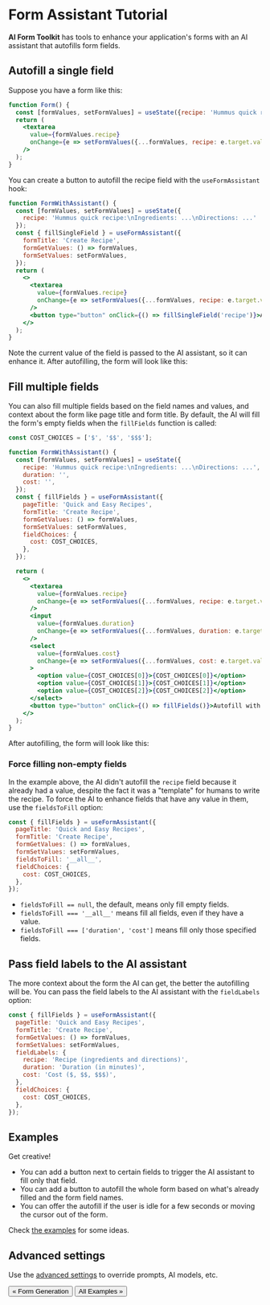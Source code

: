 
# Form Assistant Tutorial

**AI Form Toolkit** has tools to enhance your application's forms with an AI assistant that autofills form fields.

## Autofill a single field

Suppose you have a form like this:

```jsx
function Form() {
  const [formValues, setFormValues] = useState({recipe: 'Hummus quick recipe: ...'});
  return (
    <textarea
      value={formValues.recipe}
      onChange={e => setFormValues({...formValues, recipe: e.target.value})}
    />
  );
}
```

You can create a button to autofill the recipe field with the `useFormAssistant` hook:

```jsx {5-9,16}
function FormWithAssistant() {
  const [formValues, setFormValues] = useState({
    recipe: 'Hummus quick recipe:\nIngredients: ...\nDirections: ...'
  });
  const { fillSingleField } = useFormAssistant({
    formTitle: 'Create Recipe',
    formGetValues: () => formValues,
    formSetValues: setFormValues,
  });
  return (
    <>
      <textarea
        value={formValues.recipe}
        onChange={e => setFormValues({...formValues, recipe: e.target.value})}
      />
      <button type="button" onClick={() => fillSingleField('recipe')}>Autofill with AI</button>
    </>
  );
}
```

Note the current value of the field is passed to the AI assistant, so it can enhance it.
After autofilling, the form will look like this:

<BasicSingleFieldForm/>

## Fill multiple fields

You can also fill multiple fields based on the field names and values,
and context about the form like page title and form title.
By default, the AI will fill the form's empty fields when the `fillFields` function is called:

```jsx {9-17,37}
const COST_CHOICES = ['$', '$$', '$$$'];

function FormWithAssistant() {
  const [formValues, setFormValues] = useState({
    recipe: 'Hummus quick recipe:\nIngredients: ...\nDirections: ...',
    duration: '',
    cost: '',
  });
  const { fillFields } = useFormAssistant({
    pageTitle: 'Quick and Easy Recipes',
    formTitle: 'Create Recipe',
    formGetValues: () => formValues,
    formSetValues: setFormValues,
    fieldChoices: {
      cost: COST_CHOICES,
    },
  });

  return (
    <>
      <textarea
        value={formValues.recipe}
        onChange={e => setFormValues({...formValues, recipe: e.target.value})}
      />
      <input
        value={formValues.duration}
        onChange={e => setFormValues({...formValues, duration: e.target.value})}
      />
      <select
        value={formValues.cost}
        onChange={e => setFormValues({...formValues, cost: e.target.value})}
      >
        <option value={COST_CHOICES[0]}>{COST_CHOICES[0]}</option>
        <option value={COST_CHOICES[1]}>{COST_CHOICES[1]}</option>
        <option value={COST_CHOICES[2]}>{COST_CHOICES[2]}</option>
      </select>
      <button type="button" onClick={() => fillFields()}>Autofill with AI</button>
    </>
  );
}
```

After autofilling, the form will look like this:

<BasicMultiFieldForm/>

### Force filling non-empty fields

In the example above, the AI didn't autofill the `recipe` field because it already had a value,
despite the fact it was a "template" for humans to write the recipe. To force the AI to enhance
fields that have any value in them, use the `fieldsToFill` option:

```jsx {6}
const { fillFields } = useFormAssistant({
  pageTitle: 'Quick and Easy Recipes',
  formTitle: 'Create Recipe',
  formGetValues: () => formValues,
  formSetValues: setFormValues,
  fieldsToFill: '__all__',
  fieldChoices: {
    cost: COST_CHOICES,
  },
});
```

- `fieldsToFill == null`, the default, means only fill empty fields.
- `fieldsToFill === '__all__'` means fill all fields, even if they have a value.
- `fieldsToFill === ['duration', 'cost']` means fill only those specified fields.

## Pass field labels to the AI assistant

The more context about the form the AI can get, the better the autofilling will be.
You can pass the field labels to the AI assistant with the `fieldLabels` option:

```jsx {6-10}
const { fillFields } = useFormAssistant({
  pageTitle: 'Quick and Easy Recipes',
  formTitle: 'Create Recipe',
  formGetValues: () => formValues,
  formSetValues: setFormValues,
  fieldLabels: {
    recipe: 'Recipe (ingredients and directions)',
    duration: 'Duration (in minutes)',
    cost: 'Cost ($, $$, $$$)',
  },
  fieldChoices: {
    cost: COST_CHOICES,
  },
});
```

## Examples

Get creative!

- You can add a button next to certain fields to trigger the AI assistant to fill only that field.
- You can add a button to autofill the whole form based on what's already filled and the form field names.
- You can offer the autofill if the user is idle for a few seconds or moving the cursor out of the form.

Check [the examples](/examples/#form-assistant-examples) for some ideas.

## Advanced settings

Use the [advanced settings](/reference/settings/) to override prompts, AI models, etc.

<Grid>
  <Grid.Col span={6}><Button fullWidth variant="outline" component={Link} href="/tutorial/form-generation/">« Form Generation</Button></Grid.Col>
  <Grid.Col span={6}><Button fullWidth variant="outline" component={Link} href="/examples/">All Examples »</Button></Grid.Col>
</Grid>
